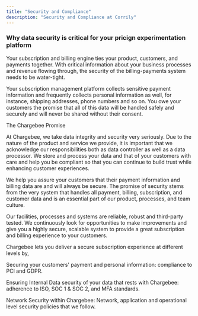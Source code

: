 ```yaml
---
title: "Security and Compliance"
description: "Security and Compliance at Corrily"
---
```


<h3> Why data security is critical for your pricign experimentation platform </h3>

Your subscription and billing engine ties your product, customers, and payments together. With critical information about your business processes and revenue flowing through, the security of the billing-payments system needs to be water-tight.

Your subscription management platform collects sensitive payment information and frequently collects personal information as well, for instance, shipping addresses, phone numbers and so on. You owe your customers the promise that all of this data will be handled safely and securely and will never be shared without their consent.

The Chargebee Promise

At Chargebee, we take data integrity and security very seriously. Due to the nature of the product and service we provide, it is important that we acknowledge our responsibilities both as data controller as well as a data processor. We store and process your data and that of your customers with care and help you be compliant so that you can continue to build trust while enhancing customer experiences.

We help you assure your customers that their payment information and billing data are and will always be secure. The promise of security stems from the very system that handles all payment, billing, subscription, and customer data and is an essential part of our product, processes, and team culture.

Our facilities, processes and systems are reliable, robust and third-party tested. We continuously look for opportunities to make improvements and give you a highly secure, scalable system to provide a great subscription and billing experience to your customers.

Chargebee lets you deliver a secure subscription experience at different levels by,

Securing your customers' payment and personal information: compliance to PCI and GDPR.

Ensuring Internal Data security of your data that rests with Chargebee: adherence to ISO, SOC 1 & SOC 2, and MFA standards.

Network Security within Chargebee: Network, application and operational level security policies that we follow.

